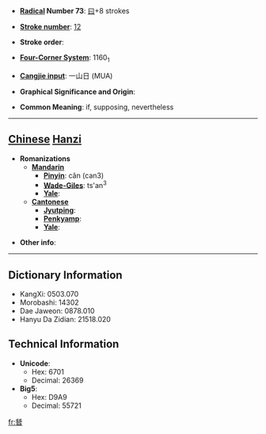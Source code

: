 * '''[[Wiktionary:Chinese radical index| Radical]] Number 73''': [[Wiktionary:Chinese radical index 曰|曰]]+8 strokes

* '''[[Wiktionary:Chinese total strokes index|Stroke number]]''': [[Wiktionary:Chinese total strokes index 12|12]]

* '''Stroke order''': 

* '''[[Wiktionary:Chinese four corner index|Four-Corner System]]''': 1160<sub>1</sub>

* '''[[Wiktionary:Chinese Cangjie index|Cangjie input]]''': 一山日 (MUA)

* '''Graphical Significance and Origin''': 

* '''Common Meaning''': if, supposing, nevertheless

----

== [[Chinese]] [[Hanzi]] ==

* '''Romanizations'''
** '''[[Mandarin]]'''
*** '''[[Pinyin]]''': cǎn (can3)
*** '''[[Wade-Giles]]''': ts'an<sup>3</sup>
*** '''[[Yale]]''': 
** '''[[Cantonese]]'''
*** '''[[Jyutping]]''':
*** '''[[Penkyamp]]''': 
*** '''[[Yale]]''': 

* '''Other info''': 

----

== Dictionary Information ==

* KangXi: 0503.070
* Morobashi: 14302
* Dae Jaweon: 0878.010
* Hanyu Da Zidian: 21518.020

== Technical Information ==

* '''Unicode''':
** Hex: 6701
** Decimal: 26369
* '''Big5''':
** Hex: D9A9
** Decimal: 55721

[[fr:朁]]